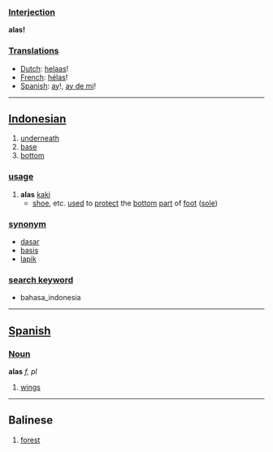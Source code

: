===[[Interjection]]===

'''alas!'''

===[[Translation]]s===
*[[Dutch]]: [[helaas]]!
*[[French]]: [[hélas]]!
*[[Spanish]]: [[ay]]!, [[ay de mi]]!

----

== [[Indonesian]] ==

# [[underneath]]
# [[base]]
# [[bottom]]

=== [[usage]] ===
# '''alas''' [[kaki]]
#* [[shoe]], etc. [[use]]d to [[protect]] the [[bottom]] [[part]] of [[foot]] ([[sole]])

=== [[synonym]] ===
* [[dasar]]
* [[basis]]
* [[lapik]]

=== [[search keyword]] ===
* bahasa_indonesia

----

==[[Spanish]]==

===[[Noun]]===

'''alas''' ''f, pl''

#[[wing]]s

----

== Balinese ==

# [[forest]]